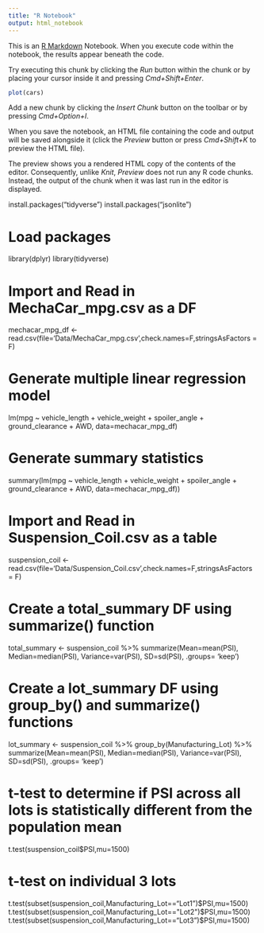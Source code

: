 ```yaml
---
title: "R Notebook"
output: html_notebook
---
```


This is an [R Markdown](http://rmarkdown.rstudio.com) Notebook. When you execute code within the notebook, the results appear beneath the code. 

Try executing this chunk by clicking the *Run* button within the chunk or by placing your cursor inside it and pressing *Cmd+Shift+Enter*. 

```r
plot(cars)
```

Add a new chunk by clicking the *Insert Chunk* button on the toolbar or by pressing *Cmd+Option+I*.

When you save the notebook, an HTML file containing the code and output will be saved alongside it (click the *Preview* button or press *Cmd+Shift+K* to preview the HTML file). 

The preview shows you a rendered HTML copy of the contents of the editor. Consequently, unlike *Knit*, *Preview* does not run any R code chunks. Instead, the output of the chunk when it was last run in the editor is displayed.

install.packages("tidyverse")
install.packages("jsonlite")

# Load packages
library(dplyr)
library(tidyverse)

# Import and Read in MechaCar_mpg.csv as a DF
mechacar_mpg_df <- read.csv(file='Data/MechaCar_mpg.csv',check.names=F,stringsAsFactors = F)

# Generate multiple linear regression model
lm(mpg ~ vehicle_length + vehicle_weight + spoiler_angle + ground_clearance + AWD, data=mechacar_mpg_df) 

# Generate summary statistics
summary(lm(mpg ~ vehicle_length + vehicle_weight + spoiler_angle + ground_clearance + AWD, data=mechacar_mpg_df)) 

# Import and Read in Suspension_Coil.csv as a table
suspension_coil <- read.csv(file='Data/Suspension_Coil.csv',check.names=F,stringsAsFactors = F)

# Create a total_summary DF using summarize() function
total_summary <- suspension_coil %>% summarize(Mean=mean(PSI), Median=median(PSI), Variance=var(PSI), SD=sd(PSI), .groups= 'keep')

# Create a lot_summary DF using group_by() and summarize() functions 
lot_summary <- suspension_coil %>% group_by(Manufacturing_Lot) %>% summarize(Mean=mean(PSI), Median=median(PSI), Variance=var(PSI), SD=sd(PSI), .groups= 'keep')

# t-test to determine if PSI across all lots is statistically different from the population mean
t.test(suspension_coil$PSI,mu=1500)

# t-test on individual 3 lots
t.test(subset(suspension_coil,Manufacturing_Lot=="Lot1")$PSI,mu=1500)
t.test(subset(suspension_coil,Manufacturing_Lot=="Lot2")$PSI,mu=1500)
t.test(subset(suspension_coil,Manufacturing_Lot=="Lot3")$PSI,mu=1500)